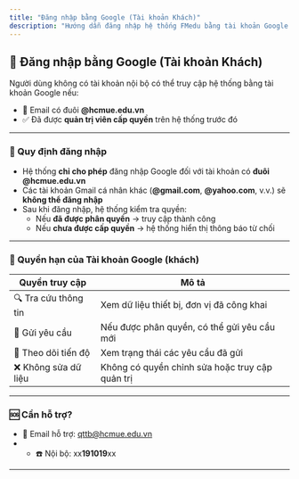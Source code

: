 ```yaml
---
title: "Đăng nhập bằng Google (Tài khoản Khách)"
description: "Hướng dẫn đăng nhập hệ thống FMedu bằng tài khoản Google dành cho đối tác, khách mời hoặc người dùng không thuộc hệ thống nội bộ trường."
---
```


## 🔑 Đăng nhập bằng Google (Tài khoản Khách)

Người dùng không có tài khoản nội bộ có thể truy cập hệ thống bằng tài khoản Google nếu:

- 📧 Email có đuôi **@hcmue.edu.vn**
- ✅ Đã được **quản trị viên cấp quyền** trên hệ thống trước đó

---

### 📌 Quy định đăng nhập

- Hệ thống **chỉ cho phép** đăng nhập Google đối với tài khoản có **đuôi @hcmue.edu.vn**
- Các tài khoản Gmail cá nhân khác (**@gmail.com**, **@yahoo.com**, v.v.) sẽ **không thể đăng nhập**
- Sau khi đăng nhập, hệ thống kiểm tra quyền:
  - Nếu **đã được phân quyền** → truy cập thành công
  - Nếu **chưa được cấp quyền** → hệ thống hiển thị thông báo từ chối

---

### 🎯 Quyền hạn của Tài khoản Google (khách)

| Quyền truy cập       | Mô tả                                           |
| -------------------- | ----------------------------------------------- |
| 🔍 Tra cứu thông tin | Xem dữ liệu thiết bị, đơn vị đã công khai       |
| 📝 Gửi yêu cầu       | Nếu được phân quyền, có thể gửi yêu cầu mới     |
| 📑 Theo dõi tiến độ  | Xem trạng thái các yêu cầu đã gửi               |
| ❌ Không sửa dữ liệu  | Không có quyền chỉnh sửa hoặc truy cập quản trị |

---

### 🆘 Cần hỗ trợ?

- 📧 Email hỗ trợ: [qttb@hcmue.edu.vn](mailto:qttb@hcmue.edu.vn)
- - ☎️ Nội bộ: xx**191019**xx

---